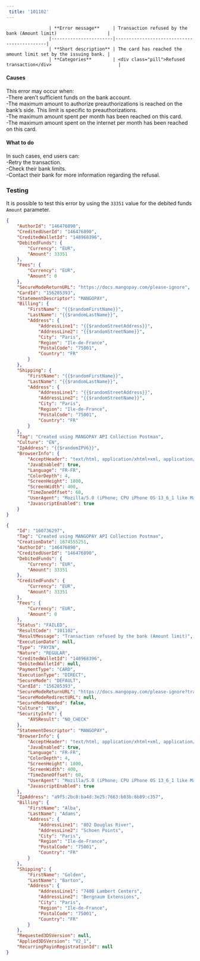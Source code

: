 ---  
 title: '101102'  
---  


                    | **Error message**     | Transaction refused by the bank (Amount limit)                   |
                    |-----------------------|--------------------------------------------|
                    | **Short description** | The card has reached the amount limit set by the issuing bank. |
                    | **Categories**        | <div class="pill">Refused transaction</div>                         |
                  

#### Causes  

This error may occur when:  
-There aren’t sufficient funds on the bank account.  
-The maximum amount to authorize preauthorizations is reached on the bank’s side. This limit is specific to preauthorizations.  
-The maximum amount spent per month has been reached on this card.  
-The maximum amount spent on the internet per month has been reached on this card.  

#### What to do  

In such cases, end users can:  
-Retry the transaction.  
-Check their bank limits.  
-Contact their bank for more information regarding the refusal.  

### Testing  

It is possible to test this error by using the `33351` value for the debited funds `Amount` parameter.  
```json Request exemple
{
    "AuthorId": "146476890",
    "CreditedUserId": "146476890",
    "CreditedWalletId": "148968396",
    "DebitedFunds": {
        "Currency": "EUR",
        "Amount": 33351
    },
    "Fees": {
        "Currency": "EUR",
        "Amount": 0
    },
    "SecureModeReturnURL": "https://docs.mangopay.com/please-ignore",
    "CardId": "156285393",
    "StatementDescriptor": "MANGOPAY",
    "Billing": {
        "FirstName": "{{$randomFirstName}}",
        "LastName": "{{$randomLastName}}",
        "Address": {
            "AddressLine1": "{{$randomStreetAddress}}",
            "AddressLine2": "{{$randomStreetName}}",
            "City": "Paris",
            "Region": "Ile-de-France",
            "PostalCode": "75001",
            "Country": "FR"
        }
    },
    "Shipping": {
        "FirstName": "{{$randomFirstName}}",
        "LastName": "{{$randomLastName}}",
        "Address": {
            "AddressLine1": "{{$randomStreetAddress}}",
            "AddressLine2": "{{$randomStreetName}}",
            "City": "Paris",
            "Region": "Ile-de-France",
            "PostalCode": "75001",
            "Country": "FR"
        }
    },
    "Tag": "Created using MANGOPAY API Collection Postman",
    "Culture": "EN",
    "IpAddress": "{{$randomIPV6}}",
    "BrowserInfo": {
        "AcceptHeader": "text/html, application/xhtml+xml, application/xml;q=0.9, /;q=0.8",
        "JavaEnabled": true,
        "Language": "FR-FR",
        "ColorDepth": 4,
        "ScreenHeight": 1800,
        "ScreenWidth": 400,
        "TimeZoneOffset": 60,
        "UserAgent": "Mozilla/5.0 (iPhone; CPU iPhone OS 13_6_1 like Mac OS X) AppleWebKit/605.1.15 (KHTML, like Gecko) Mobile/15E148",
        "JavascriptEnabled": true       
    }
}
```  
```json API Response
{
    "Id": "160736297",
    "Tag": "Created using MANGOPAY API Collection Postman",
    "CreationDate": 1674555251,
    "AuthorId": "146476890",
    "CreditedUserId": "146476890",
    "DebitedFunds": {
        "Currency": "EUR",
        "Amount": 33351
    },
    "CreditedFunds": {
        "Currency": "EUR",
        "Amount": 33351
    },
    "Fees": {
        "Currency": "EUR",
        "Amount": 0
    },
    "Status": "FAILED",
    "ResultCode": "101102",
    "ResultMessage": "Transaction refused by the bank (Amount limit)",
    "ExecutionDate": null,
    "Type": "PAYIN",
    "Nature": "REGULAR",
    "CreditedWalletId": "148968396",
    "DebitedWalletId": null,
    "PaymentType": "CARD",
    "ExecutionType": "DIRECT",
    "SecureMode": "DEFAULT",
    "CardId": "156285393",
    "SecureModeReturnURL": "https://docs.mangopay.com/please-ignore?transactionId=160736297",
    "SecureModeRedirectURL": null,
    "SecureModeNeeded": false,
    "Culture": "EN",
    "SecurityInfo": {
        "AVSResult": "NO_CHECK"
    },
    "StatementDescriptor": "MANGOPAY",
    "BrowserInfo": {
        "AcceptHeader": "text/html, application/xhtml+xml, application/xml;q=0.9, /;q=0.8",
        "JavaEnabled": true,
        "Language": "FR-FR",
        "ColorDepth": 4,
        "ScreenHeight": 1800,
        "ScreenWidth": 400,
        "TimeZoneOffset": 60,
        "UserAgent": "Mozilla/5.0 (iPhone; CPU iPhone OS 13_6_1 like Mac OS X) AppleWebKit/605.1.15 (KHTML, like Gecko) Mobile/15E148",
        "JavascriptEnabled": true
    },
    "IpAddress": "a9f5:2bc8:ba4d:3e25:7663:b03b:6b89:c357",
    "Billing": {
        "FirstName": "Alba",
        "LastName": "Adams",
        "Address": {
            "AddressLine1": "802 Douglas River",
            "AddressLine2": "Schoen Points",
            "City": "Paris",
            "Region": "Ile-de-France",
            "PostalCode": "75001",
            "Country": "FR"
        }
    },
    "Shipping": {
        "FirstName": "Golden",
        "LastName": "Barton",
        "Address": {
            "AddressLine1": "7408 Lambert Centers",
            "AddressLine2": "Bergnaum Extensions",
            "City": "Paris",
            "Region": "Ile-de-France",
            "PostalCode": "75001",
            "Country": "FR"
        }
    },
    "Requested3DSVersion": null,
    "Applied3DSVersion": "V2_1",
    "RecurringPayinRegistrationId": null
}
```